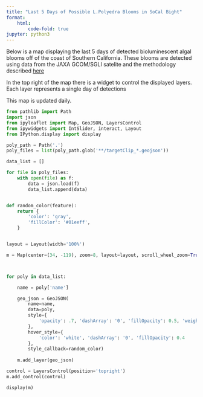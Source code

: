 ```yaml
---
title: "Last 5 Days of Possible L.Polyedra Blooms in SoCal Bight"
format:
    html:
        code-fold: true
jupyter: python3
---
```


Below is a map displaying the last 5 days of detected bioluminescent algal blooms off of the coast of Southern California. These blooms are detected using data from the JAXA GCOM/SGLI satelite and the methodology described [here](methods.qmd)

In the top right of the map there is a widget to control the displayed layers. Each layer represents a single day of detections

This map is updated daily.

```python
from pathlib import Path
import json
from ipyleaflet import Map, GeoJSON, LayersControl
from ipywidgets import IntSlider, interact, Layout
from IPython.display import display

poly_path = Path('.')
poly_files = list(poly_path.glob('**/targetClip_*.geojson'))

data_list = []

for file in poly_files:
    with open(file) as f:
        data = json.load(f)
        data_list.append(data)


def random_color(feature):
    return {
        'color': 'gray',
        'fillColor': '#01eeff',
    }


layout = Layout(width='100%')

m = Map(center=(34, -119), zoom=8, layout=layout, scroll_wheel_zoom=True)



for poly in data_list:

    name = poly['name']

    geo_json = GeoJSON(
        name=name,
        data=poly,
        style={
            'opacity': .7, 'dashArray': '0', 'fillOpacity': 0.5, 'weight': 1
        },
        hover_style={
            'color': 'white', 'dashArray': '0', 'fillOpacity': 0.4
        },
        style_callback=random_color)
    
    m.add_layer(geo_json)

control = LayersControl(position='topright')
m.add_control(control)

display(m)
```